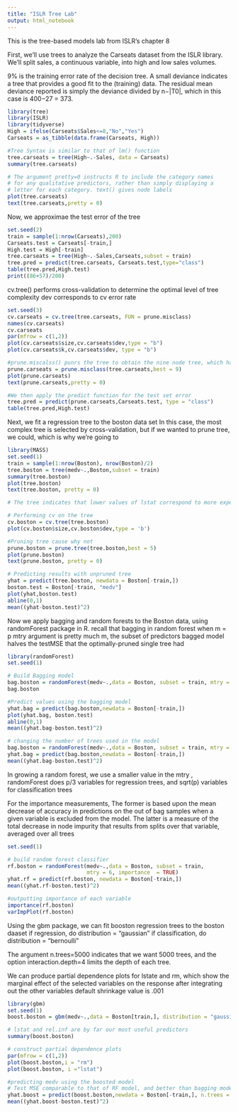 ```yaml
---
title: "ISLR Tree Lab"
output: html_notebook
---
```


This is the tree-based models lab from ISLR's chapter 8

First, we'll use trees to analyze the Carseats dataset from the ISLR library. We'll split sales, a continuous variable, into high and low sales volumes.

9% is the training error rate of the decision tree.  A small deviance indicates a tree that provides
a good fit to the (training) data. The residual mean deviance reported is
simply the deviance divided by n−|T0|, which in this case is 400−27 = 373.
```r
library(tree)
library(ISLR)
library(tidyverse)
High = ifelse(Carseats$Sales<=8,"No","Yes")
Carseats = as_tibble(data.frame(Carseats, High))

#Tree Syntax is similar to that of lm() function
tree.carseats = tree(High~.-Sales, data = Carseats)
summary(tree.carseats)

# The argument pretty=0 instructs R to include the category names 
# for any qualitative predictors, rather than simply displaying a
# letter for each category. text() gives node labels
plot(tree.carseats)
text(tree.carseats,pretty = 0)
```


Now, we approximae the test error of the tree
```r
set.seed(2)
train = sample(1:nrow(Carseats),200)
Carseats.test = Carseats[-train,]
High.test = High[-train]
tree.carseats = tree(High~.-Sales,Carseats,subset = train)
tree.pred = predict(tree.carseats, Carseats.test,type="class")
table(tree.pred,High.test)
print((86+57)/200)

```

cv.tree() performs cross-validation to determine the optimal level of tree complexity 
dev corresponds to cv error rate 
```r
set.seed(3)
cv.carseats = cv.tree(tree.carseats, FUN = prune.misclass)
names(cv.carseats)
cv.carseats
par(mfrow = c(1,2))
plot(cv.carseats$size,cv.carseats$dev,type = "b")
plot(cv.carseats$k,cv.carseats$dev, type = "b")

#prune.miscalss() punrs the tree to obtain the nine node tree, which has the lowest CV error
prune.carseats = prune.misclass(tree.carseats,best = 9)
plot(prune.carseats)
text(prune.carseats,pretty = 0)

#We then apply the predict function for the test set error
tree.pred = predict(prune.carseats,Carseats.test, type = "class")
table(tree.pred,High.test)
```

Next, we fit a regression tree to the boston data set
In this case, the most complex tree is selected by cross-validation, but if we wanted to prune tree, we could, which is why we're going to
```r
library(MASS)
set.seed(1)
train = sample(1:nrow(Boston), nrow(Boston)/2)
tree.boston = tree(medv~.,Boston,subset = train)
summary(tree.boston)
plot(tree.boston)
text(tree.boston, pretty = 0)

# The tree indicates that lower values of lstat correspond to more expensive houses. The tree predicts a median house price of $46, 400 for larger homes in suburbs in which residents have high socioeconomic status

# Performing cv on the tree
cv.boston = cv.tree(tree.boston)
plot(cv.boston$size,cv.boston$dev,type = 'b')

#Pruning tree cause why not
prune.boston = prune.tree(tree.boston,best = 5)
plot(prune.boston)
text(prune.boston, pretty = 0)

# Predicting results with unpruned tree
yhat = predict(tree.boston, newdata = Boston[-train,])
boston.test = Boston[-train, "medv"]
plot(yhat,boston.test)
abline(0,1)
mean((yhat-boston.test)^2)
```

Now we apply bagging and random forests to the Boston data, using randomForest package in R. recall that bagging in random forest when m = p
mtry argument is pretty much m, the subset of predictors
bagged model halves the testMSE that the optimally-pruned single tree had
```r
library(randomForest)
set.seed(1)

# Build Bagging model
bag.boston = randomForest(medv~.,data = Boston, subset = train, mtry = 13, importance = TRUE)
bag.boston

#Predict values using the bagging model
yhat.bag = predict(bag.boston,newdata = Boston[-train,])
plot(yhat.bag, boston.test)
abline(0,1)
mean((yhat.bag-boston.test)^2)

# changing the number of trees used in the model
bag.boston = randomForest(medv~.,data = Boston, subset = train, mtry = 13, ntree = 25)
yhat.bag = predict(bag.boston,newdata = Boston[-train,])
mean((yhat.bag-boston.test)^2)

```

In growing a random forest, we use a smaller value in the mtry , randomForest does p/3 variables for regression trees, and sqrt(p) variables for classification trees

For the importance measurements,  The former is based
upon the mean decrease of accuracy in predictions on the out of bag samples when a given variable is excluded from the model. The latter is a measure of the total decrease in node impurity that results from splits over that variable, averaged over all trees 
```r
set.seed(1)

# build random forest classifier
rf.boston = randomForest(medv~.,data = Boston, subset = train,
                         mtry = 6, importance  = TRUE)
yhat.rf = predict(rf.boston, newdata = Boston[-train,])
mean((yhat.rf-boston.test)^2)

#outputting importance of each variable
importance(rf.boston)
varImpPlot(rf.boston)
```

Using the gbm package, we can fit booston regression trees to the boston daaset
if regression, do distribution = "gaussian"
if classification, do distribution = "bernoulli"

The argument n.trees=5000 indicates that we want 5000 trees, and the option interaction.depth=4 limits the depth of each tree.

We can produce partial dependence plots for lstate and rm, which show the marginal effect of the selected variables on the response after integrating out the other variables
default shrinkage value is .001
```r
library(gbm)
set.seed(1)
boost.boston = gbm(medv~.,data = Boston[train,], distribution = "gaussian", n.trees = 5000, interaction.depth = 4, shrinkage = .2, verbose = F)

# lstat and rel.inf are by far our most useful predictors
summary(boost.boston)

# construct partial dependence plots 
par(mfrow = c(1,2))
plot(boost.boston,i = "rm")
plot(boost.boston, i ="lstat")

#predicting medv using the boosted model
# Test MSE comparable to that of RF model, and better than bagging model.
yhat.boost = predict(boost.boston,newdata = Boston[-train,], n.trees = 5000)
mean((yhat.boost-boston.test)^2)
```

